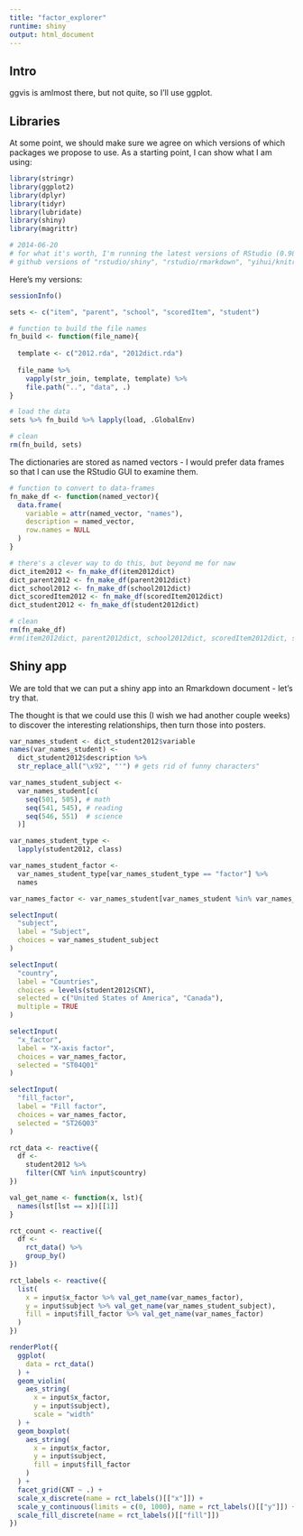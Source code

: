 ```yaml
---
title: "factor_explorer"
runtime: shiny
output: html_document
---
```


## Intro

ggvis is amlmost there, but not quite, so I'll use ggplot.

## Libraries

At some point, we should make sure we agree on which versions of which packages we propose to use. As a starting point, I can show what I am using:

```r
library(stringr)
library(ggplot2)
library(dplyr)
library(tidyr)
library(lubridate)
library(shiny)
library(magrittr)

# 2014-06-20
# for what it's worth, I'm running the latest versions of RStudio (0.98.932 )and 
# github versions of "rstudio/shiny", "rstudio/rmarkdown", "yihui/knitr"
```

Here's my versions:

```r
sessionInfo()
```

```r
sets <- c("item", "parent", "school", "scoredItem", "student")

# function to build the file names
fn_build <- function(file_name){
 
  template <- c("2012.rda", "2012dict.rda")
 
  file_name %>% 
    vapply(str_join, template, template) %>% 
    file.path("..", "data", .)
}

# load the data
sets %>% fn_build %>% lapply(load, .GlobalEnv)

# clean
rm(fn_build, sets)
```

The dictionaries are stored as named vectors - I would prefer data frames so that I can use the RStudio GUI to examine them.

```r
# function to convert to data-frames
fn_make_df <- function(named_vector){
  data.frame(
    variable = attr(named_vector, "names"),
    description = named_vector,
    row.names = NULL
  )
}

# there's a clever way to do this, but beyond me for naw
dict_item2012 <- fn_make_df(item2012dict) 
dict_parent2012 <- fn_make_df(parent2012dict) 
dict_school2012 <- fn_make_df(school2012dict) 
dict_scoredItem2012 <- fn_make_df(scoredItem2012dict) 
dict_student2012 <- fn_make_df(student2012dict) 

# clean
rm(fn_make_df)
#rm(item2012dict, parent2012dict, school2012dict, scoredItem2012dict, student2012dict)
```

## Shiny app

We are told that we can put a shiny app into an Rmarkdown document - let's try that.

The thought is that we could use this (I wish we had another couple weeks) to discover the interesting relationships, then turn those into posters.

```r
var_names_student <- dict_student2012$variable
names(var_names_student) <- 
  dict_student2012$description %>%
  str_replace_all("\x92", "'") # gets rid of funny characters"

var_names_student_subject <- 
  var_names_student[c(
    seq(501, 505), # math
    seq(541, 545), # reading
    seq(546, 551)  # science
  )]

var_names_student_type <- 
  lapply(student2012, class) 

var_names_student_factor <- 
  var_names_student_type[var_names_student_type == "factor"] %>%
  names 

var_names_factor <- var_names_student[var_names_student %in% var_names_student_factor] 
```

```r
selectInput(
  "subject",
  label = "Subject", 
  choices = var_names_student_subject
)

selectInput(
  "country",
  label = "Countries",
  choices = levels(student2012$CNT),
  selected = c("United States of America", "Canada"),
  multiple = TRUE
)

selectInput(
  "x_factor",
  label = "X-axis factor",
  choices = var_names_factor,
  selected = "ST04Q01"
)

selectInput(
  "fill_factor",
  label = "Fill factor",
  choices = var_names_factor,
  selected = "ST26Q03"
)
```

```r
rct_data <- reactive({
  df <- 
    student2012 %>%
    filter(CNT %in% input$country) 
})

val_get_name <- function(x, lst){
  names(lst[lst == x])[[1]]
}

rct_count <- reactive({
  df <-
    rct_data() %>%
    group_by()
})

rct_labels <- reactive({
  list(
    x = input$x_factor %>% val_get_name(var_names_factor),
    y = input$subject %>% val_get_name(var_names_student_subject),
    fill = input$fill_factor %>% val_get_name(var_names_factor)
  )
})

renderPlot({
  ggplot(
    data = rct_data()
  ) + 
  geom_violin(
    aes_string(
      x = input$x_factor, 
      y = input$subject),
      scale = "width"
  ) + 
  geom_boxplot(
    aes_string(
      x = input$x_factor,
      y = input$subject,
      fill = input$fill_factor
    )  
  ) + 
  facet_grid(CNT ~ .) + 
  scale_x_discrete(name = rct_labels()[["x"]]) +  
  scale_y_continuous(limits = c(0, 1000), name = rct_labels()[["y"]]) +
  scale_fill_discrete(name = rct_labels()[["fill"]]) 
})
```

